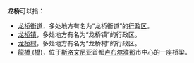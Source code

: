 '''龙桥'''可以指：

* [[龙桥街道|龙桥街道]]，多处地方有名为“龙桥街道”的[[行政区|行政区]]。
* [[龙桥镇|龙桥镇]]，多处地方有名为“龙桥镇”的行政区。
* [[龙桥村|龙桥村]]，多处地方有名为“龙桥村”的行政区。
* [[龍橋_(橋)|龍橋 (橋)]]，位于[[斯洛文尼亚|斯洛文尼亚]]首都[[卢布尔雅那|卢布尔雅那]]市中心的一座桥梁。

{{disambig|Cat=二字中國地名消歧義}}